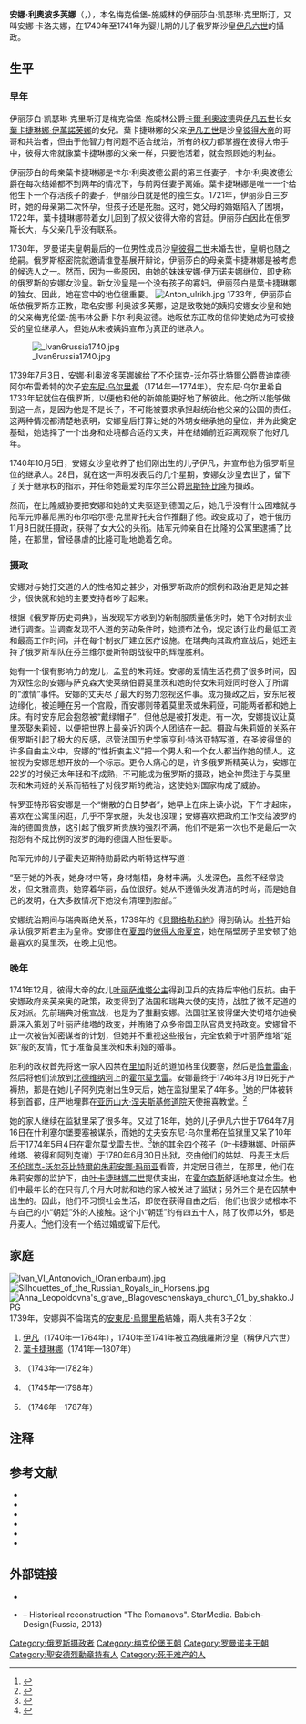 {{Infobox royalty
| name         = 安娜·利奧波多芙娜女大公
| image        = Anna Leopoldovna by L.Caravaque (after 1733, Tropinin museum).jpg
| succession   = 俄羅斯攝政
| reign        = 1740年11月20日—1741年12月6日
| regent       = [[伊凡六世|伊凡六世]]
| reg-type     = 摄政
| pre-type     = 君主
| predecessor  = [[伊凡六世|伊凡六世]]
| predecessor2 = [[恩斯特·約翰·馮·比隆|恩斯特·約翰·馮·比隆]]
| spouse       = [[安東尼·烏爾里希|不伦瑞克的安東尼·烏爾里希公爵]]
| issue        = {{plainlist|
* [[伊凡六世|伊凡六世]]
* [[叶卡捷琳娜·安東諾夫娜_(布倫瑞克)|葉卡捷琳娜]]
* {{le|叶丽萨维塔·安東諾夫娜 (布倫瑞克)|Elizabeth Antonovna of Brunswick|叶丽萨维塔}}
* {{le|彼得·安東諾維奇|Peter Antonovich of Brunswick|彼得}}
* {{le|阿列克謝·安東諾維奇|Alexei Antonovich of Brunswick|阿列克謝}}
}}
| full name    = 伊丽莎白·凯瑟琳·克里斯汀<br />''后名'' 安娜·利奧波多芙娜
| birth_date   = {{birth date|1718|12|18|df=y}}
| birth_place  = [[羅斯托克|羅斯托克]]
| death_date   = {{death date and age|1746|3|19|1718|12|18|df=y}}
| death_place  = [[霍爾莫戈雷|霍爾莫戈雷]]
| burial_place = [[亞歷山大·涅夫斯基修道院|亞歷山大·涅夫斯基修道院]]
| house        = [[梅克倫堡王朝|梅克倫堡王朝]]
| father       = [[卡爾·利奧波德_(梅克倫堡-施威林)|卡爾·利奧波德]]
| mother       = [[葉卡捷琳娜·伊萬諾芙娜|葉卡捷琳娜·伊萬諾芙娜]]
| religion     = [[俄羅斯正教會|俄羅斯正教會]]（原信[[信义宗|信义宗]]）
}}
'''安娜·利奧波多芙娜'''（{{lang-ru|Анна Леопольдовна}}，{{bd|1718年|12月18日|1746年|3月19日}}），本名梅克倫堡-施威林的伊丽莎白·凯瑟琳·克里斯汀，又叫安娜·卡洛夫娜，{{sfn|EB|1878}}在1740年至1741年为婴儿期的儿子俄罗斯沙皇[[伊凡六世|伊凡六世]]的攝政。{{sfn|EB|1911}}

== 生平 ==
=== 早年 ===
伊丽莎白·凯瑟琳·克里斯汀是梅克倫堡-施威林公爵[[卡爾·利奧波德_(梅克倫堡-施威林)|卡爾·利奧波德]]{{sfn|EB|1911}}與[[伊凡五世|伊凡五世]]长女[[葉卡捷琳娜·伊萬諾芙娜|葉卡捷琳娜·伊萬諾芙娜]]的女兒。葉卡捷琳娜的父亲[[伊凡五世|伊凡五世]]是沙皇[[彼得大帝|彼得大帝]]的哥哥和共治者，但由于他智力有问题不适合统治，所有的权力都掌握在彼得大帝手中，彼得大帝就像葉卡捷琳娜的父亲一样，只要他活着，就会照顾她的利益。

伊丽莎白的母亲葉卡捷琳娜是卡尔·利奥波德公爵的第三任妻子，卡尔·利奥波德公爵在每次结婚都不到两年的情况下，与前两任妻子离婚。葉卡捷琳娜是唯一一个给他生下一个存活孩子的妻子，伊丽莎白就是他的独生女。1721年，伊丽莎白三岁时，她的母亲第二次怀孕，但孩子还是死胎。这时，她父母的婚姻陷入了困境，1722年，葉卡捷琳娜带着女儿回到了叔父彼得大帝的宫廷。伊丽莎白因此在俄罗斯长大，与父亲几乎没有联系。

1730年，罗曼诺夫皇朝最后的一位男性成员沙皇[[彼得二世_(俄罗斯)|彼得二世]]未婚去世，皇朝也随之绝嗣。俄罗斯枢密院就邀请谁登基展开辩论，伊丽莎白的母亲葉卡捷琳娜是被考虑的候选人之一。然而，因为一些原因，由她的妹妹安娜·伊万诺夫娜继位，即史称的俄罗斯的安娜女沙皇。新女沙皇是一个没有孩子的寡妇，伊丽莎白是葉卡捷琳娜的独女。因此，她在宫中的地位很重要。
[[File:Anton_ulrikh.jpg|thumb]]
1733年，伊丽莎白皈依俄罗斯东正教，取名安娜·利奥波多芙娜，这是致敬她的姨妈安娜女沙皇和她的父亲梅克伦堡-施韦林公爵卡尔·利奥波德。她皈依东正教的信仰使她成为可被接受的皇位继承人，但她从未被姨妈宣布为真正的继承人。

[[File:_Ivan6russia1740.jpg|thumb]]

1739年7月3日，安娜·利奥波多芙娜嫁给了[[布倫瑞克-沃爾芬比特爾親王國|不伦瑞克-沃尔芬比特爾]]公爵费迪南德·阿尔布雷希特的次子[[安东尼·乌尔里希|安东尼·乌尔里希]]（1714年—1774年）。{{sfn|EB|1911}}安东尼·乌尔里希自1733年起就住在俄罗斯，以便他和他的新娘能更好地了解彼此。他之所以能够做到这一点，是因为他是不是长子，不可能被要求承担起统治他父亲的公国的责任。这两种情况都清楚地表明，安娜皇后打算让她的外甥女继承她的皇位，并为此奠定基础，她选择了一个出身和处境都合适的丈夫，并在结婚前近距离观察了他好几年。

1740年10月5日，安娜女沙皇收养了他们刚出生的儿子伊凡，并宣布他为俄罗斯皇位的继承人。{{sfn|EB|1878}}28日，就在这一声明发表后的几个星期，安娜女沙皇去世了，留下了关于继承权的指示，并任命她最爱的库尔兰公爵[[恩斯特·約翰·馮·比隆|恩斯特·比隆]]为摄政。{{sfn|EB|1911}}

然而，在比隆威胁要把安娜和她的丈夫驱逐到德国之后，她几乎没有什么困难就与陆军元帅慕尼黑的布尔哈尔德·克里斯托夫合作推翻了他。{{sfn|EB|1878}}政变成功了，她于俄历11月8日就任摄政，获得了女大公的头衔。陆军元帅亲自在比隆的公寓里逮捕了比隆，在那里，曾经暴虐的比隆可耻地跪着乞命。{{sfn|Moss|2001|p=255}}

=== 摄政 ===
安娜对与她打交道的人的性格知之甚少，对俄罗斯政府的惯例和政治更是知之甚少，很快就和她的主要支持者吵了起来。

根据《俄罗斯历史词典》，当发现军方收到的新制服质量低劣时，她下令对制衣业进行调查。当调查发现不人道的劳动条件时，她颁布法令，规定该行业的最低工资和最高工作时间，并在每个制衣厂建立医疗设施。在瑞典向其政府宣战后，她还主持了俄罗斯军队在芬兰维尔曼斯特朗战役中的辉煌胜利。

她有一个很有影响力的宠儿，孟登的朱莉娅。安娜的爱情生活花费了很多时间，因为双性恋的安娜与萨克森大使莱纳伯爵莫里茨和她的侍女朱莉娅同时卷入了所谓的“激情”事件。安娜的丈夫尽了最大的努力忽视这件事。{{sfn|Moss|2001|p=254}}成为摄政之后，安东尼被边缘化，被迫睡在另一个宫殿，而安娜则带着莫里茨或朱莉娅，可能两者都和她上床。有时安东尼会抱怨被“戴绿帽子”，但他总是被打发走。{{sfn|Troyat|2000|p=99}}有一次，安娜提议让莫里茨娶朱莉娅，以便把世界上最亲近的两个人团结在一起。{{sfn|Troyat|2000|p=101}}摄政与朱莉娅的关系在俄罗斯引起了极大的反感，尽管法国历史学家亨利·特洛亚特写道，在圣彼得堡的许多自由主义中，安娜的“性折衷主义”把一个男人和一个女人都当作她的情人，这被视为安娜思想开放的一个标志。{{sfn|Troyat|2000|p=100}}更令人痛心的是，许多俄罗斯精英认为，安娜在22岁的时候还太年轻和不成熟，不可能成为俄罗斯的摄政，她全神贯注于与莫里茨和朱莉娅的关系而牺牲了对俄罗斯的统治，这使她对国家构成了威胁。{{sfn|Moss|2001|p=254}}

特罗亚特形容安娜是一个“懒散的白日梦者”，她早上在床上读小说，下午才起床，喜欢在公寓里闲逛，几乎不穿衣服，头发也没理；{{sfn|Troyat|2000|p=99}}安娜喜欢把政府工作交给波罗的海的德国贵族，这引起了俄罗斯贵族的强烈不满，他们不是第一次也不是最后一次抱怨有不成比例的波罗的海的德国人担任要职。{{sfn|Moss|2001|p=254}}

陆军元帅的儿子霍夫迈斯特勋爵欧内斯特这样写道：

“至于她的外表，她身材中等，身材魁梧，身材丰满，头发深色，虽然不经常烫发，但文雅高贵。她穿着华丽，品位很好。她从不遵循头发清洁的时尚，而是她自己的发明，在大多数情况下她没有清理到脸部。”

安娜统治期间与瑞典断绝关系，1739年的《[[貝爾格勒和約|貝爾格勒和約]]》得到确认。[[朴特|朴特]]开始承认俄罗斯君主为皇帝。安娜住在[[夏园_(圣彼得堡)|夏园]]的[[彼得大帝夏宫|彼得大帝夏宫]]，她在隔壁房子里安顿了她最喜欢的莫里茨，在晚上见他。

=== 晚年 ===
1741年12月，彼得大帝的女儿[[伊莉莎白_(俄羅斯女皇)|叶丽萨维塔公主]]得到卫兵的支持后率他们反抗。{{sfn|EB|1878}}由于安娜政府亲英亲奥的政策，政变得到了法国和瑞典大使的支持，战胜了微不足道的反对派。先前瑞典对俄宣战，也是为了推翻安娜。法国驻圣彼得堡大使切塔尔迪侯爵深入策划了叶丽萨维塔的政变，并贿赂了众多帝国卫队官员支持政变。{{sfn|Cowles|1971|pp=67-68}}安娜曾不止一次被告知密谋者的计划，但她并不重视这些报告，完全依赖于叶丽萨维塔“姐妹”般的友情，忙于准备莫里茨和朱莉娅的婚事。

胜利的政权首先将这一家人囚禁在[[里加|里加]]附近的道加格里伐要塞，然后是[[恰普雷金|恰普雷金]]，然后将他们流放到[[北德维纳河|北德维纳河]]上的[[霍尔莫戈雷|霍尔莫戈雷]]。安娜最终于1746年3月19日死于产褥热，那是在她儿子阿列克谢出生9天后，她在监狱里呆了4年多。{{sfn|EB|1911}}<ref>{{cite web|url=http://www.rusartnet.com/biographies/russian-rulers/romanov/regent/anna-leopoldovna|title=Anna Leopoldovna|work=Biographies|publisher=RusArtNet|date=2016|access-date=25 August 2019|archive-url=https://web.archive.org/web/20190825162759/http://www.rusartnet.com/biographies/russian-rulers/romanov/regent/anna-leopoldovna|archive-date=2019-08-25|quote='Nine days after Alexei’s birth, on 19 March 1746, Anna Leopoldovna died of post-natal fever at the age of twenty-seven in Kholmogory'|dead-url=yes}}</ref>她的尸体被转移到首都，庄严地埋葬在[[亚历山大·涅夫斯基修道院|亚历山大·涅夫斯基修道院]]天使报喜教堂。<ref>{{Cite web |url=http://m-necropol.narod.ru/anna-leopoldovna.html |title=Могилы знаменитостей. Анна Леопольдовна Принцесса Брауншвейг-Люнебургская (1718—1746) |access-date=2021-06-27 |archive-date=2021-06-27 |archive-url=https://web.archive.org/web/20210627140300/http://m-necropol.narod.ru/anna-leopoldovna.html |dead-url=no }}</ref>

她的家人继续在监狱里呆了很多年。又过了18年，她的儿子伊凡六世于1764年7月16日在什利塞尔堡要塞被谋杀，而她的丈夫安东尼·乌尔里希在监狱里又呆了10年后于1774年5月4日在霍尔莫戈雷去世。<ref>{{cite web|url=http://www.onthisday.com/birthdays/date/1714|last=On This Day|title=Famous people born in 1714|date=2019|access-date=25 August 2019|archive-date=2019-08-25|archive-url=https://web.archive.org/web/20190825175558/https://www.onthisday.com/birthdays/date/1714|dead-url=no}}</ref>她的其余四个孩子（叶卡捷琳娜、叶丽萨维塔、彼得和阿列克谢{{sfn|Kamenskiĭ|Griffiths|1997|p=164 }}）于1780年6月30日出狱，交由他们的姑姑、丹麦王太后[[朱麗安妮·瑪麗_(不倫瑞克-沃爾芬比特爾)|不伦瑞克-沃尔芬比特爾的朱莉安娜·玛丽亚]]看管，并定居日德兰，在那里，他们在朱莉安娜的监护下，由[[叶卡捷琳娜二世|叶卡捷琳娜二世]]提供支出，在[[霍尔森斯|霍尔森斯]]舒适地度过余生。他们中最年长的在只有几个月大时就和她的家人被关进了监狱；另外三个是在囚禁中出生的。因此，他们不习惯社会生活，即使在获得自由之后，他们也很少或根本不与自己的小“朝廷”外的人接触。这个小“朝廷”约有四五十人，除了牧师以外，都是丹麦人。<ref>{{citation |first=Marie |last=Tetzlaff |title=Katarina den stora |year=1998|page={{page needed|date=December 2016}}}}{{full citation needed|date=December 2016}}</ref>他们没有一个结过婚或留下后代。

== 家庭 ==
[[File:Ivan_VI_Antonovich_(Oranienbaum).jpg|thumb]]
[[File:Silhouettes_of_the_Russian_Royals_in_Horsens.jpg|thumb]]
[[File:Anna_Leopoldovna's_grave,_Blagoveschenskaya_church_01_by_shakko.JPG|thumb]]
1739年，安娜與不倫瑞克的[[安東尼·烏爾里希|安東尼·烏爾里希]]結婚，兩人共有3子2女：
# [[伊凡六世|伊凡]]（1740年—1764年），1740年至1741年被立為俄羅斯沙皇（稱伊凡六世）
# [[凱瑟琳·安東諾夫娜_(布倫瑞克)|葉卡捷琳娜]]（1741年—1807年）
# {{le|叶丽萨维塔·安東諾夫娜 (布倫瑞克)|Elizabeth Antonovna of Brunswick|叶丽萨维塔}}（1743年—1782年）
# {{le|彼得·安東諾維奇|Peter Antonovich of Brunswick|彼得}}（1745年—1798年）
# {{le|阿列克謝·安東諾維奇|Alexei Antonovich of Brunswick|阿列克謝}}（1746年—1787年）

== 注释 ==
{{Reflist|30em}}

== 参考文献 ==
* {{cite EB9 |mode=cs2 |wstitle=Anna Carlovna |volume=2  |ref={{harvid|EB|1878}} |page=59 }}
*{{citation |last=Cowles |first=Virginia |year=1971 |title=The Romanovs |location=London |publisher=William Collins |pages=67–68}}
*{{Citation |last=Kamenskiĭ |first=Aleksandr Abramovich |last2=Griffiths |first2=David B. |year=1997 |title=The Russian Empire in the Eighteenth Century: Tradition and Modernization from Peter to Catherine (The New Russian History) |publisher=M.E. Sharpe |isbn=1-56324-575-2 |pages=164 }}
* {{citation |last=Moss |first=Walter |year=2001 |title=A History of Russia |volume=I |location=Boston |publisher= MacGraw-Hill |pages=254–255}}
* {{citation |last=Troyat |first=Henri |year=2000 |title=Terrible Tsarinas: Five Russian Women in Power |location=New York |publisher= Algora Publishing |pages=99–101}}
* {{EB1911 |mode=cs2 |wstitle=Anna Leopoldovna |volume=2 |ref={{harvid|EB|1911}} |page=60}}

== 外部链接 ==
{{commons category|Anna Leopoldovna}}
*{{Cite AmCyc|wstitle=Anna Carlovna |short=x}}
* {{YouTube|l2PApB7zBY8|Romanovs. The fourth film. Anna Ioannovna; Anna Leopoldovna; Elizabeth Petrovna}} – Historical reconstruction "The Romanovs". StarMedia. Babich-Design(Russia, 2013)

{{Authority control}}

[[Category:俄罗斯摄政者|Category:俄罗斯摄政者]]
[[Category:梅克伦堡王朝|Category:梅克伦堡王朝]]
[[Category:罗曼诺夫王朝|Category:罗曼诺夫王朝]]
[[Category:聖安德烈勳章持有人|Category:聖安德烈勳章持有人]]
[[Category:死于难产的人|Category:死于难产的人]]